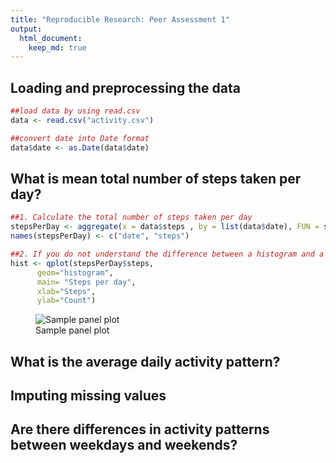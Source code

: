 ```yaml
---
title: "Reproducible Research: Peer Assessment 1"
output: 
  html_document:
    keep_md: true
---
```



## Loading and preprocessing the data
```r
##load data by using read.csv
data <- read.csv("activity.csv")

##convert date into Date format
data$date <- as.Date(data$date)
```

## What is mean total number of steps taken per day?
```r
##1. Calculate the total number of steps taken per day
stepsPerDay <- aggregate(x = data$steps , by = list(data$date), FUN = sum ,na.rm=TRUE)
names(stepsPerDay) <- c("date", "steps")

##2. If you do not understand the difference between a histogram and a barplot, research the difference between them. Make a histogram of the total number of steps taken each day
hist <- qplot(stepsPerDay$steps, 
      geom="histogram",
      main= "Steps per day",
      xlab="Steps",
      ylab="Count")


```      
![Sample panel plot](instructions_fig/hist1.png) 



## What is the average daily activity pattern?



## Imputing missing values



## Are there differences in activity patterns between weekdays and weekends?
